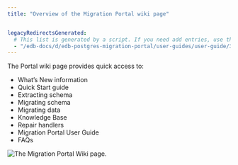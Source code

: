 ```yaml
---
title: "Overview of the Migration Portal wiki page"


legacyRedirectsGenerated:
  # This list is generated by a script. If you need add entries, use the `legacyRedirects` key.
  - "/edb-docs/d/edb-postgres-migration-portal/user-guides/user-guide/3.0.1/mp_overview_wiki.html"
---
```


<div id="mp_overview_wiki" class="registered_link"></div>

The Portal wiki page provides quick access to:

-   What’s New information
-   Quick Start guide
-   Extracting schema
-   Migrating schema
-   Migrating data
-   Knowledge Base
-   Repair handlers
-   Migration Portal User Guide
-   FAQs

![The Migration Portal Wiki page.](../images/mp_overview_wiki.png)
